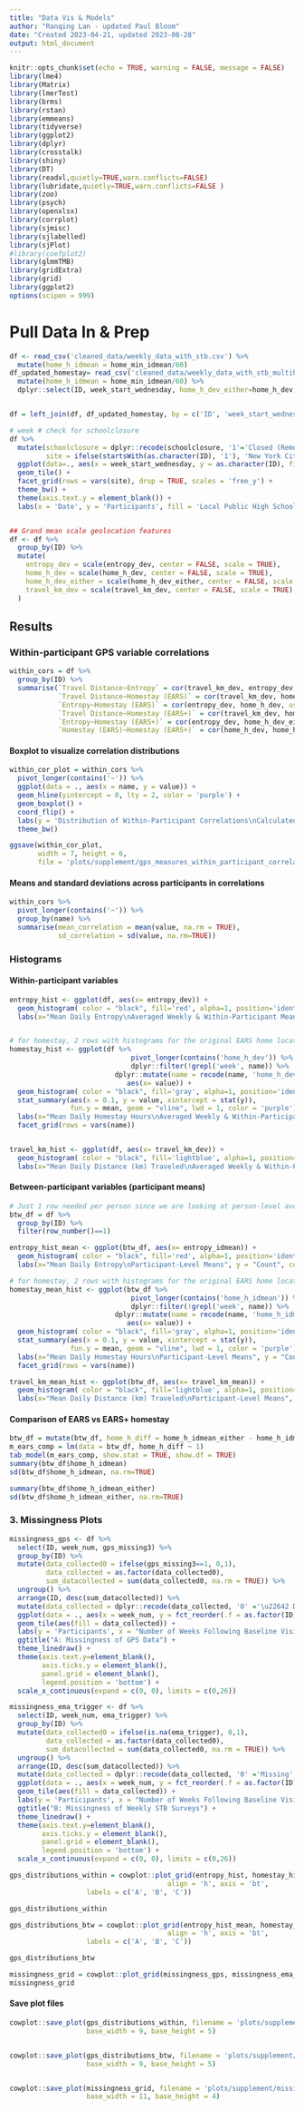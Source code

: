 ```yaml
---
title: "Data Vis & Models"
author: "Ranqing Lan - updated Paul Bloom"
date: "Created 2023-04-21, updated 2023-08-28"
output: html_document
---
```


```r
knitr::opts_chunk$set(echo = TRUE, warning = FALSE, message = FALSE)
library(lme4)
library(Matrix)
library(lmerTest)
library(brms)
library(rstan)
library(emmeans)
library(tidyverse)
library(ggplot2)
library(dplyr)
library(crosstalk)
library(shiny)
library(DT)
library(readxl,quietly=TRUE,warn.conflicts=FALSE)
library(lubridate,quietly=TRUE,warn.conflicts=FALSE )
library(zoo)
library(psych)
library(openxlsx)
library(corrplot)
library(sjmisc)
library(sjlabelled)
library(sjPlot)
#library(coefplot2)
library(glmmTMB)
library(gridExtra)
library(grid)
library(ggplot2)
options(scipen = 999)
```

# Pull Data In & Prep

```r
df <- read_csv('cleaned_data/weekly_data_with_stb.csv') %>%
  mutate(home_h_idmean = home_min_idmean/60)
df_updated_homestay= read_csv('cleaned_data/weekly_data_with_stb_multihome.csv') %>%
  mutate(home_h_idmean = home_min_idmean/60) %>%
  dplyr::select(ID, week_start_wednesday, home_h_dev_either=home_h_dev, home_h_idmean_either = home_h_idmean)


df = left_join(df, df_updated_homestay, by = c('ID', 'week_start_wednesday'))

# week # check for schoolclosure
df %>%
  mutate(schoolclosure = dplyr::recode(schoolclosure, '1'='Closed (Remote Only)', '0'='Open (In-Person)'),
         site = ifelse(startsWith(as.character(ID), '1'), 'New York City', 'Pittsburgh')) %>%
  ggplot(data=., aes(x = week_start_wednesday, y = as.character(ID), fill = schoolclosure)) +
  geom_tile() +
  facet_grid(rows = vars(site), drop = TRUE, scales = 'free_y') +
  theme_bw() +
  theme(axis.text.y = element_blank()) +
  labs(x = 'Date', y = 'Participants', fill = 'Local Public High School Status')


## Grand mean scale geolocation features
df <- df %>%
  group_by(ID) %>%
  mutate(
    entropy_dev = scale(entropy_dev, center = FALSE, scale = TRUE),
    home_h_dev = scale(home_h_dev, center = FALSE, scale = TRUE),
    home_h_dev_either = scale(home_h_dev_either, center = FALSE, scale = TRUE),
    travel_km_dev = scale(travel_km_dev, center = FALSE, scale = TRUE),
  )
```

## Results {.tabset}

### Within-participant GPS variable correlations

```r
within_cors = df %>%
  group_by(ID) %>%
  summarise(`Travel Distance~Entropy` = cor(travel_km_dev, entropy_dev, use = 'pairwise.complete.obs'),
            `Travel Distance~Homestay (EARS)` = cor(travel_km_dev, home_h_dev, use = 'pairwise.complete.obs'),
            `Entropy~Homestay (EARS)` = cor(entropy_dev, home_h_dev, use = 'pairwise.complete.obs'),
            `Travel Distance~Homestay (EARS+)` = cor(travel_km_dev, home_h_dev_either, use = 'pairwise.complete.obs'),
            `Entropy~Homestay (EARS+)` = cor(entropy_dev, home_h_dev_either, use = 'pairwise.complete.obs'),
            `Homestay (EARS)~Homestay (EARS+)` = cor(home_h_dev, home_h_dev_either, use = 'pairwise.complete.obs'))
```

#### Boxplot to visualize correlation distributions

```r
within_cor_plot = within_cors %>%
  pivot_longer(contains('~')) %>%
  ggplot(data = ., aes(x = name, y = value)) +
  geom_hline(yintercept = 0, lty = 2, color = 'purple') +
  geom_boxplot() +
  coord_flip() + 
  labs(y = 'Distribution of Within-Participant Correlations\nCalculated on Weekly Metrics', x= NULL) +
  theme_bw()

ggsave(within_cor_plot,
       width = 7, height = 6,
       file = 'plots/supplement/gps_measures_within_participant_correlations.png')
```

#### Means and standard deviations across participants in correlations

```r
within_cors %>%
  pivot_longer(contains('~')) %>%
  group_by(name) %>%
  summarise(mean_correlation = mean(value, na.rm = TRUE),
            sd_correlation = sd(value, na.rm=TRUE))
```

### Histograms


#### Within-participant variables

```r
entropy_hist <- ggplot(df, aes(x= entropy_dev)) +
  geom_histogram( color = "black", fill='red', alpha=1, position='identity') + theme_classic() + 
  labs(x="Mean Daily Entropy\nAveraged Weekly & Within-Participant Mean-Centered", y = "Count", color = "black")


# for homestay, 2 rows with histograms for the original EARS home location calculation + updated calculation
homestay_hist <- ggplot(df %>%
                              pivot_longer(contains('home_h_dev')) %>%
                              dplyr::filter(!grepl('week', name)) %>%
                          dplyr::mutate(name = recode(name, 'home_h_dev'='EARS', 'home_h_dev_either'='EARS+')),
                             aes(x= value)) +
  geom_histogram( color = "black", fill='gray', alpha=1, position='identity') + theme_classic() + 
  stat_summary(aes(x = 0.1, y = value, xintercept = stat(y)), 
               fun.y = mean, geom = "vline", lwd = 1, color = 'purple') +
  labs(x="Mean Daily Homestay Hours\nAveraged Weekly & Within-Participant Mean-Centered", y = "Count", color = "black") +
  facet_grid(rows = vars(name))


travel_km_hist <- ggplot(df, aes(x= travel_km_dev)) +
  geom_histogram( color = "black", fill='lightblue', alpha=1, position='identity') + theme_classic() +
  labs(x="Mean Daily Distance (km) Traveled\nAveraged Weekly & Within-Participant Mean-Centered", y = "Count", color = "black")
```

#### Between-participant variables (participant means)

```r
# Just 1 row needed per person since we are looking at person-level averages
btw_df = df %>%
  group_by(ID) %>%
  filter(row_number()==1)

entropy_hist_mean <- ggplot(btw_df, aes(x= entropy_idmean)) +
  geom_histogram( color = "black", fill='red', alpha=1, position='identity') + theme_classic() + 
  labs(x="Mean Daily Entropy\nParticipant-Level Means", y = "Count", color = "black")

# for homestay, 2 rows with histograms for the original EARS home location calculation + updated calculation
homestay_mean_hist <- ggplot(btw_df %>%
                              pivot_longer(contains('home_h_idmean')) %>%
                              dplyr::filter(!grepl('week', name)) %>%
                          dplyr::mutate(name = recode(name, 'home_h_idmean'='EARS', 'home_h_idmean_either'='EARS+')),
                             aes(x= value)) +
  geom_histogram( color = "black", fill='gray', alpha=1, position='identity') + theme_classic() + 
  stat_summary(aes(x = 0.1, y = value, xintercept = stat(y)), 
               fun.y = mean, geom = "vline", lwd = 1, color = 'purple') +
  labs(x="Mean Daily Homestay Hours\nParticipant-Level Means", y = "Count", color = "black") +
  facet_grid(rows = vars(name))

travel_km_mean_hist <- ggplot(btw_df, aes(x= travel_km_mean)) +
  geom_histogram( color = "black", fill='lightblue', alpha=1, position='identity') + theme_classic() +
  labs(x="Mean Daily Distance (km) Traveled\nParticipant-Level Means", y = "Count", color = "black")

```


#### Comparison of EARS vs EARS+ homestay
```r
btw_df = mutate(btw_df, home_h_diff = home_h_idmean_either - home_h_idmean)
m_ears_comp = lm(data = btw_df, home_h_diff ~ 1)
tab_model(m_ears_comp, show.stat = TRUE, show.df = TRUE)
summary(btw_df$home_h_idmean)
sd(btw_df$home_h_idmean, na.rm=TRUE)

summary(btw_df$home_h_idmean_either)
sd(btw_df$home_h_idmean_either, na.rm=TRUE)
```

### 3. Missingness Plots


```r
missingness_gps <- df %>%
  select(ID, week_num, gps_missing3) %>%
  group_by(ID) %>%
  mutate(data_collected0 = ifelse(gps_missing3==1, 0,1),
         data_collected = as.factor(data_collected0),
         sum_datacollected = sum(data_collected0, na.rm = TRUE)) %>%
  ungroup() %>%
  arrange(ID, desc(sum_datacollected)) %>%
  mutate(data_collected = dplyr::recode(data_collected, '0' ='\u22642 Days With GPS Data Observed', '1'='\u22653 Days with GPS Data Observed')) %>% 
  ggplot(data = ., aes(x = week_num, y = fct_reorder(.f = as.factor(ID), .x = sum_datacollected))) +
  geom_tile(aes(fill = data_collected)) + 
  labs(y = 'Participants', x = "Number of Weeks Following Baseline Visit", color = "Data Collected", color = "black", fill = NULL) +
  ggtitle("A: Missingness of GPS Data") +
  theme_linedraw() +
  theme(axis.text.y=element_blank(),
        axis.ticks.y = element_blank(),
        panel.grid = element_blank(),
        legend.position = 'bottom') +
  scale_x_continuous(expand = c(0, 0), limits = c(0,26))

missingness_ema_trigger <- df %>%
  select(ID, week_num, ema_trigger) %>%
  group_by(ID) %>%
  mutate(data_collected0 = ifelse(is.na(ema_trigger), 0,1),
         data_collected = as.factor(data_collected0),
         sum_datacollected = sum(data_collected0, na.rm = TRUE)) %>%
  ungroup() %>%
  arrange(ID, desc(sum_datacollected)) %>%
  mutate(data_collected = dplyr::recode(data_collected, '0' ='Missing', '1'='Observed')) %>% 
  ggplot(data = ., aes(x = week_num, y = fct_reorder(.f = as.factor(ID), .x = sum_datacollected))) +
  geom_tile(aes(fill = data_collected)) + 
  labs(y = 'Participants', x = "Number of Weeks Following Baseline Visit", color = "Data Collected", color = "black", fill = NULL) +
  ggtitle("B: Missingness of Weekly STB Surveys") +
  theme_linedraw() +
  theme(axis.text.y=element_blank(),
        axis.ticks.y = element_blank(),
        panel.grid = element_blank(),
        legend.position = 'bottom') +
  scale_x_continuous(expand = c(0, 0), limits = c(0,26))
```


```r
gps_distributions_within = cowplot::plot_grid(entropy_hist, homestay_hist, travel_km_hist,
                                       align = 'h', axis = 'bt',
                   labels = c('A', 'B', 'C'))

gps_distributions_within

gps_distributions_btw = cowplot::plot_grid(entropy_hist_mean, homestay_mean_hist, travel_km_mean_hist,
                                       align = 'h', axis = 'bt',
                   labels = c('A', 'B', 'C'))

gps_distributions_btw

missingness_grid = cowplot::plot_grid(missingness_gps, missingness_ema_trigger)
missingness_grid
```


#### Save plot files
```r
cowplot::save_plot(gps_distributions_within, filename = 'plots/supplement/gps_within_plot.png',
                   base_width = 9, base_height = 5)


cowplot::save_plot(gps_distributions_btw, filename = 'plots/supplement/gps_between_plot.png',
                   base_width = 9, base_height = 5)


cowplot::save_plot(missingness_grid, filename = 'plots/supplement/missing_data.png',
                   base_width = 11, base_height = 4)
```